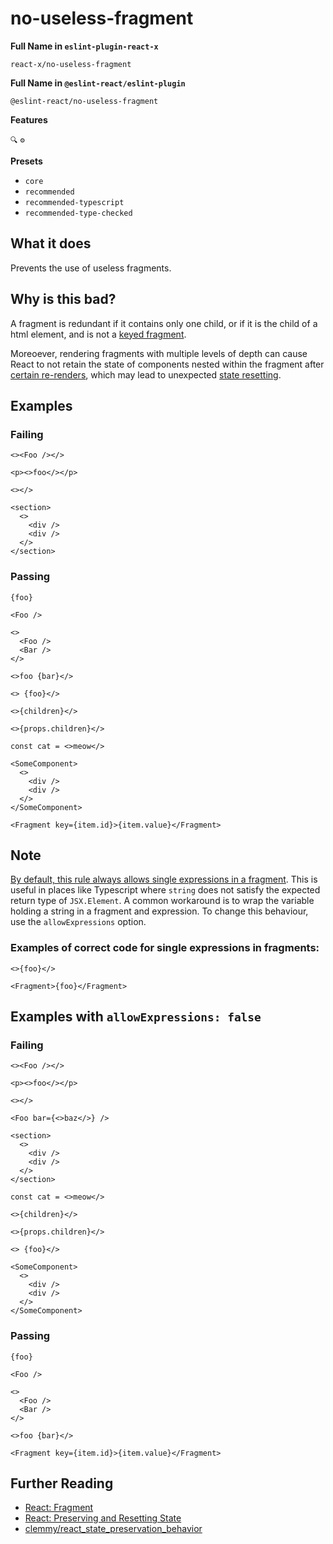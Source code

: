 # no-useless-fragment

**Full Name in `eslint-plugin-react-x`**

```plain copy
react-x/no-useless-fragment
```

**Full Name in `@eslint-react/eslint-plugin`**

```plain copy
@eslint-react/no-useless-fragment
```

**Features**

`🔍` `⚙️`

**Presets**

- `core`
- `recommended`
- `recommended-typescript`
- `recommended-type-checked`

## What it does

Prevents the use of useless fragments.

## Why is this bad?

A fragment is redundant if it contains only one child, or if it is the child of a html element, and is not a [keyed fragment](https://react.dev/reference/react/Fragment#caveats).

Moreoever, rendering fragments with multiple levels of depth can cause React to not retain the state of components nested within the fragment after [certain re-renders](https://gist.github.com/clemmy/b3ef00f9507909429d8aa0d3ee4f986b), which may lead to unexpected [state resetting](https://react.dev/learn/preserving-and-resetting-state).

## Examples

### Failing

```tsx
<><Foo /></>

<p><>foo</></p>

<></>

<section>
  <>
    <div />
    <div />
  </>
</section>
```

### Passing

```tsx
{foo}

<Foo />

<>
  <Foo />
  <Bar />
</>

<>foo {bar}</>

<> {foo}</>

<>{children}</>

<>{props.children}</>

const cat = <>meow</>

<SomeComponent>
  <>
    <div />
    <div />
  </>
</SomeComponent>

<Fragment key={item.id}>{item.value}</Fragment>
```

## Note

[By default, this rule always allows single expressions in a fragment](https://github.com/Rel1cx/eslint-react/pull/188). This is useful in
places like Typescript where `string` does not satisfy the expected return type
of `JSX.Element`. A common workaround is to wrap the variable holding a string
in a fragment and expression. To change this behaviour, use the `allowExpressions` option.

### Examples of correct code for single expressions in fragments:

```tsx
<>{foo}</>

<Fragment>{foo}</Fragment>
```

## Examples with `allowExpressions: false`

### Failing

```tsx
<><Foo /></>

<p><>foo</></p>

<></>

<Foo bar={<>baz</>} />

<section>
  <>
    <div />
    <div />
  </>
</section>

const cat = <>meow</>

<>{children}</>

<>{props.children}</>

<> {foo}</>

<SomeComponent>
  <>
    <div />
    <div />
  </>
</SomeComponent>
```

### Passing

```tsx
{foo}

<Foo />

<>
  <Foo />
  <Bar />
</>

<>foo {bar}</>

<Fragment key={item.id}>{item.value}</Fragment>
```

## Further Reading

- [React: Fragment](https://react.dev/reference/react/Fragment)
- [React: Preserving and Resetting State](https://react.dev/learn/preserving-and-resetting-state)
- [clemmy/react_state_preservation_behavior](https://gist.github.com/clemmy/b3ef00f9507909429d8aa0d3ee4f986b)
